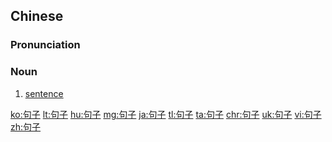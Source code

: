 ==Chinese==
{{zh-forms}}

===Pronunciation===
{{zh-pron
|m=jùzi
|c=geoi3 zi2
|ma=zh-jùzi.ogg
|cat=n
}}

===Noun===
{{zh-noun}}

# [[sentence]]
#: {{zh-x|以 it 開頭 的 句子{zi}|'''sentence''' beginning with "it"}}

{{zh-cat|Beginning}}

[[ko:句子]]
[[lt:句子]]
[[hu:句子]]
[[mg:句子]]
[[ja:句子]]
[[tl:句子]]
[[ta:句子]]
[[chr:句子]]
[[uk:句子]]
[[vi:句子]]
[[zh:句子]]